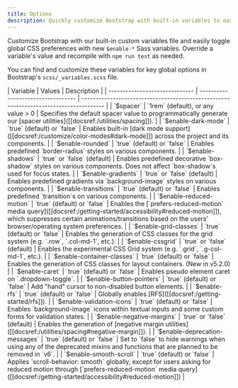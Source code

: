 ```yaml
---
title: Options
description: Quickly customize Bootstrap with built-in variables to easily toggle global CSS preferences for controlling style and behavior.
---
```


Customize Bootstrap with our built-in custom variables file and easily toggle global CSS preferences with new `$enable-*` Sass variables. Override a variable's value and recompile with `npm run test` as needed.

You can find and customize these variables for key global options in Bootstrap's `scss/_variables.scss` file.

<BsTable class="table table-options">
| Variable                       | Values                             | Description                                                                            |
| ------------------------------ | ---------------------------------- | -------------------------------------------------------------------------------------- |
| `$spacer`                      | `1rem` (default), or any value > 0 | Specifies the default spacer value to programmatically generate our [spacer utilities]([[docsref:/utilities/spacing]]). |
| `$enable-dark-mode`            | `true` (default) or `false`        | Enables built-in [dark mode support]([[docsref:/customize/color-modes#dark-mode]]) across the project and its components. |
| `$enable-rounded`              | `true` (default) or `false`        | Enables predefined `border-radius` styles on various components. |
| `$enable-shadows`              | `true` or `false` (default)        | Enables predefined decorative `box-shadow` styles on various components. Does not affect `box-shadow`s used for focus states. |
| `$enable-gradients`            | `true` or `false` (default)        | Enables predefined gradients via `background-image` styles on various components. |
| `$enable-transitions`          | `true` (default) or `false`        | Enables predefined `transition`s on various components. |
| `$enable-reduced-motion`       | `true` (default) or `false`        | Enables the [`prefers-reduced-motion` media query]([[docsref:/getting-started/accessibility#reduced-motion]]), which suppresses certain animations/transitions based on the users' browser/operating system preferences. |
| `$enable-grid-classes`         | `true` (default) or `false`        | Enables the generation of CSS classes for the grid system (e.g. `.row`, `.col-md-1`, etc.). |
| `$enable-cssgrid`              | `true` or `false` (default)        | Enables the experimental CSS Grid system (e.g. `.grid`, `.g-col-md-1`, etc.). |
| `$enable-container-classes`    | `true` (default) or `false`        | Enables the generation of CSS classes for layout containers. (New in v5.2.0) |
| `$enable-caret`                | `true` (default) or `false`        | Enables pseudo element caret on `.dropdown-toggle`. |
| `$enable-button-pointers`      | `true` (default) or `false`        | Add "hand" cursor to non-disabled button elements. |
| `$enable-rfs`                  | `true` (default) or `false`        | Globally enables [RFS]([[docsref:/getting-started/rfs]]). |
| `$enable-validation-icons`     | `true` (default) or `false`        | Enables `background-image` icons within textual inputs and some custom forms for validation states. |
| `$enable-negative-margins`     | `true` or `false` (default)        | Enables the generation of [negative margin utilities]([[docsref:/utilities/spacing#negative-margin]]). |
| `$enable-deprecation-messages` | `true` (default) or `false`        | Set to `false` to hide warnings when using any of the deprecated mixins and functions that are planned to be removed in `v6`. |
| `$enable-smooth-scroll`        | `true` (default) or `false`        | Applies `scroll-behavior: smooth` globally, except for users asking for reduced motion through [`prefers-reduced-motion` media query]([[docsref:/getting-started/accessibility#reduced-motion]]) |
</BsTable>
